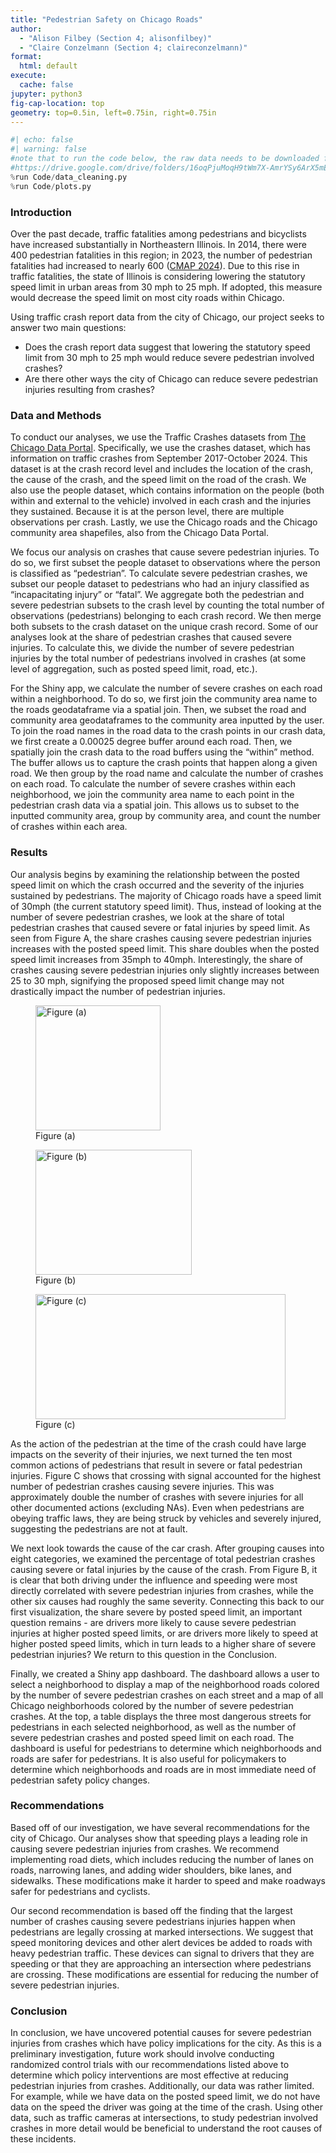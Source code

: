 ```yaml
---
title: "Pedestrian Safety on Chicago Roads"
author:
  - "Alison Filbey (Section 4; alisonfilbey)"
  - "Claire Conzelmann (Section 4; claireconzelmann)"
format:
  html: default
execute:
  cache: false
jupyter: python3
fig-cap-location: top
geometry: top=0.5in, left=0.75in, right=0.75in
---
```


```python
#| echo: false
#| warning: false
#note that to run the code below, the raw data needs to be downloaded from the following drive folder and put in the Data/Raw folder:
#https://drive.google.com/drive/folders/16oqPjuMoqH9tWm7X-AmrYSy6ArX5mElg?usp=drive_link 
%run Code/data_cleaning.py
%run Code/plots.py
```

### Introduction
Over the past decade, traffic fatalities among pedestrians and bicyclists have increased substantially in Northeastern Illinois. In 2014, there were 400 pedestrian fatalities in this region; in 2023, the number of pedestrian fatalities had increased to nearly 600 ([CMAP 2024](https://cmap.illinois.gov/wp-content/uploads/dlm_uploads/Speed-Management-Executive-Summary_CMAP_2024.pdf)). Due to this rise in traffic fatalities, the state of Illinois is considering lowering the statutory speed limit in urban areas from 30 mph to 25 mph. If adopted, this measure would decrease the speed limit on most city roads within Chicago.

Using traffic crash report data from the city of Chicago, our project seeks to answer two main questions:

- Does the crash report data suggest that lowering the statutory speed limit from 30 mph to 25 mph would reduce severe pedestrian involved crashes?
- Are there other ways the city of Chicago can reduce severe pedestrian injuries resulting from crashes?

### Data and Methods
To conduct our analyses, we use the Traffic Crashes datasets from [The Chicago Data Portal](https://data.cityofchicago.org/Transportation/Traffic-Crashes-Crashes/85ca-t3if/about_data). Specifically, we use the crashes dataset, which has information on traffic crashes from September 2017-October 2024. This dataset is at the crash record level and includes the location of the crash, the cause of the crash, and the speed limit on the road of the crash. We also use the people dataset, which contains information on the people (both within and external to the vehicle) involved in each crash and the injuries they sustained. Because it is at the person level, there are multiple observations per crash. Lastly, we use the Chicago roads and the Chicago community area shapefiles, also from the Chicago Data Portal.

We focus our analysis on crashes that cause severe pedestrian injuries. To do so, we first subset the people dataset to observations where the person is classified as "pedestrian". To calculate severe pedestrian crashes, we subset our people dataset to pedestrians who had an injury classified as "incapacitating injury" or "fatal". We aggregate both the pedestrian and severe pedestrian subsets to the crash level by counting the total number of observations (pedestrians) belonging to each crash record. We then merge both subsets to the crash dataset on the unique crash record. Some of our analyses look at the share of pedestrian crashes that caused severe injuries. To calculate this, we divide the number of severe pedestrian injuries by the total number of pedestrians involved in crashes (at some level of aggregation, such as posted speed limit, road, etc.).

For the Shiny app, we calculate the number of severe crashes on each road within a neighborhood. To do so, we first join the community area name to the roads geodataframe via a spatial join. Then, we subset the road and community area geodataframes to the community area inputted by the user. To join the road names in the road data to the crash points in our crash data, we first create a 0.00025 degree buffer around each road. Then, we spatially join the crash data to the road buffers using the "within" method. The buffer allows us to capture the crash points that happen along a given road. We then group by the road name and calculate the number of crashes on each road. To calculate the number of severe crashes within each neighborhood, we join the community area name to each point in the pedestrian crash data via a spatial join. This allows us to subset to the inputted community area, group by community area, and count the number of crashes within each area.

### Results
Our analysis begins by examining the relationship between the posted speed limit on which the crash occurred and the severity of the injuries sustained by pedestrians. The majority of Chicago roads have a speed limit of 30mph (the current statutory speed limit). Thus, instead of looking at the number of severe pedestrian crashes, we look at the share of total pedestrian crashes that caused severe or fatal injuries by speed limit. As seen from Figure A, the share crashes causing severe pedestrian injuries increases with the posted speed limit. This share doubles when the posted speed limit increases from 35mph to 40mph. Interestingly, the share of crashes causing severe pedestrian injuries only slightly increases between 25 to 30 mph, signifying the proposed speed limit change may not drastically impact the number of pedestrian injuries. 

::: {layout-ncol=2}

![Figure (a)](Pictures/severe_ped_by_speed.png){width=200px height=200px}

![Figure (b)](Pictures/severe_ped_by_crash_cause.png){width=250px height=200px}

:::

::: {.text-center}

![Figure (c)](Pictures/severe_ped_by_action.png){width=400px height=200px}

:::

As the action of the pedestrian at the time of the crash could have large impacts on the severity of their injuries, we next turned the ten most common actions of pedestrians that result in severe or fatal pedestrian injuries. Figure C shows that crossing with signal accounted for the highest number of pedestrian crashes causing severe injuries. This was approximately double the number of crashes with severe injuries for all other documented actions (excluding NAs). Even when pedestrians are obeying traffic laws, they are being struck by vehicles and severely injured, suggesting the pedestrians are not at fault.

We next look towards the cause of the car crash. After grouping causes into eight categories, we examined the percentage of total pedestrian crashes causing severe or fatal injuries by the cause of the crash. From Figure B, it is clear that both driving under the influence and speeding were most directly correlated with severe pedestrian injuries from crashes, while the other six causes had roughly the same severity. Connecting this back to our first visualization, the share severe by posted speed limit, an important question remains - are drivers more likely to cause severe pedestrian injuries at higher posted speed limits, or are drivers more likely to speed at higher posted speed limits, which in turn leads to a higher share of severe pedestrian injuries? We return to this question in the Conclusion.

Finally, we created a Shiny app dashboard. The dashboard allows a user to select a neighborhood to display a map of the neighborhood roads colored by the number of severe pedestrian crashes on each street and a map of all Chicago neighborhoods colored by the number of severe pedestrian crashes. At the top, a table displays the three most dangerous streets for pedestrians in each selected neighborhood, as well as the number of severe pedestrian crashes and posted speed limit on each road. The dashboard is useful for pedestrians to determine which neighborhoods and roads are safer for pedestrians. It is also useful for policymakers to determine which neighborhoods and roads are in most immediate need of pedestrian safety policy changes. 

### Recommendations
Based off of our investigation, we have several recommendations for the city of Chicago. Our analyses show that speeding plays a leading role in causing severe pedestrian injuries from crashes. We recommend implementing road diets, which includes reducing the number of lanes on roads, narrowing lanes, and adding wider shoulders, bike lanes, and sidewalks. These modifications make it harder to speed and make roadways safer for pedestrians and cyclists.

Our second recommendation is based off the finding that the largest number of crashes causing severe pedestrians injuries happen when pedestrians are legally crossing at marked intersections. We suggest that speed monitoring devices and other alert devices be added to roads with heavy pedestrian traffic. These devices can signal to drivers that they are speeding or that they are approaching an intersection where pedestrians are crossing. These modifications are essential for reducing the number of severe pedestrian injuries.

### Conclusion
In conclusion, we have uncovered potential causes for severe pedestrian injuries from crashes which have policy implications for the city. As this is a preliminary investigation, future work should involve conducting randomized control trials with our recommendations listed above to determine which policy interventions are most effective at reducing pedestrian injuries from crashes. Additionally, our data was rather limited. For example, while we have data on the posted speed limit, we do not have data on the speed the driver was going at the time of the crash. Using other data, such as traffic cameras at intersections, to study pedestrian involved crashes in more detail would be beneficial to understand the root causes of these incidents.